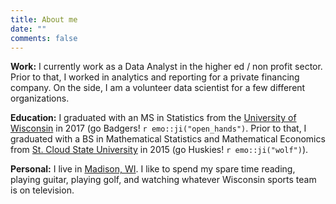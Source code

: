```yaml
---
title: About me
date: ""
comments: false
---
```



__Work:__ I currently work as a Data Analyst in the higher ed / non profit sector. Prior to that, I worked in analytics and reporting for a private financing company. On the side, I am a volunteer data scientist for a few different organizations.

__Education:__ I graduated with an MS in Statistics from the [University of Wisconsin](https://www.wisc.edu/) in 2017 (go Badgers! `r emo::ji("open_hands")`. Prior to that, I graduated with a BS in Mathematical Statistics and Mathematical Economics from [St. Cloud State University](https://www.stcloudstate.edu/) in 2015 (go Huskies! `r emo::ji("wolf")`). 

__Personal:__ I live in [Madison, WI](http://www.cityofmadison.com/). I like to spend my spare time reading, playing guitar, playing golf, and watching whatever Wisconsin sports team is on television. 
